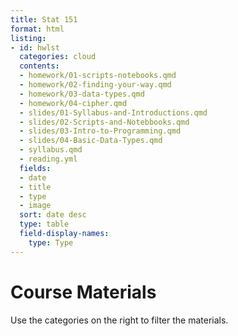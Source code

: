 ```yaml
---
title: Stat 151
format: html
listing:
- id: hwlst
  categories: cloud
  contents:
  - homework/01-scripts-notebooks.qmd
  - homework/02-finding-your-way.qmd
  - homework/03-data-types.qmd
  - homework/04-cipher.qmd
  - slides/01-Syllabus-and-Introductions.qmd
  - slides/02-Scripts-and-Notebbooks.qmd
  - slides/03-Intro-to-Programming.qmd
  - slides/04-Basic-Data-Types.qmd
  - syllabus.qmd
  - reading.yml
  fields:
  - date
  - title
  - type
  - image
  sort: date desc
  type: table
  field-display-names:
    type: Type
---
```


# Course Materials
Use the categories on the right to filter the materials.

::: {#hwlst}
:::
